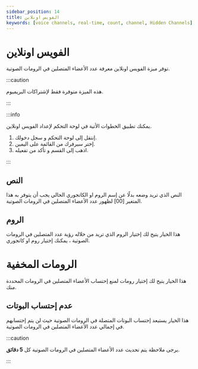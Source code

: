 ```yaml
---
sidebar_position: 14
title: الفويس اونلاين 
keywords: [voice channels, real-time, count, channel, Hidden Channels] 
---
```



# الفويس اونلاين 

توفر ميزة الفويس اونلاين معرفة عدد الأعضاء المتصلين في الرومات الصوتية.

:::caution 

هذه الميزة متوفرة فقط لإشتراكات البريميوم.

:::

:::info


يمكنك تطبيق الخطوات الأتية في لوحة التحكم لإعداد الفويس اونلاين.

1. إنتقل إلى لوحة التحكم و سجل دخولك. 
2. إختر سيرفرك من القائمة على اليمين.
3. اذهب إلى القسم و تأكد من تفعيله. 

:::

## النص

النص الذي تريد وضعه بدلًا عن إسم الروم او الكاتجوري الحالي يجب أن يتوفر به هذا المتغير [00] لظهور عدد الأعضاء المتصلين في الرومات الصوتية.

## الروم

هذا الخيار يتيح لك إختيار الروم الذي تريد من خلاله رؤية عدد المتصلين في الرومات الصوتية ، يمكنك إختيار روم او كاتجوري.

# الرومات المخفية

هذا الخيار يتيح لك إختيار رومات لمنع إحتساب الأعضاء المتصلين في الرومات المحددة منك.

## عدم إحتساب البوتات

هذا الخيار يستبعد إحتساب البوتات المتصلة في الرومات الصوتية حيث لن يتم إحتسابهم في إجمالي عدد الأعضاء المتصلين في الرومات الصوتية.

:::caution 

يرجى ملاحظة يتم تحديث عدد الأعضاء المتصلين في الرومات الصوتية كل **5 دقائق**.

:::

